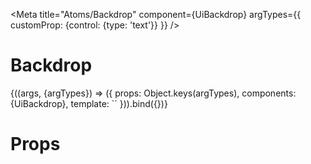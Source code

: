 
<Meta
  title="Atoms/Backdrop"
  component={UiBackdrop}
  argTypes={{
    customProp: {control: {type: 'text'}}
  }}
/>

# Backdrop

<Canvas>
  <Story
    name="Common"
    args={{
      customProp: 'customProp'
    }}
  >
    {((args, {argTypes}) => ({
      props: Object.keys(argTypes),
      components: {UiBackdrop},
      template: `<UiBackdrop customProp="customProp"/>`
    })).bind({})}
  </Story>
</Canvas>

<ArgsTable story='Common' />

# Props

<Props of={UiBackdrop} />
